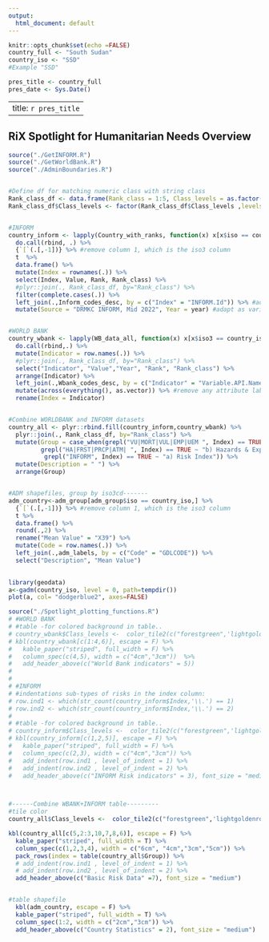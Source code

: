 ```yaml
---
output:
  html_document: default
---
```

```r
knitr::opts_chunk$set(echo =FALSE)
country_full <- "South Sudan"
country_iso <- "SSD"
#Example "SSD"

pres_title <- country_full
pres_date <- Sys.Date()
```
---
title: `r pres_title`
---
## RiX Spotlight for Humanitarian Needs Overview

```r
source("./GetINFORM.R")
source("./GetWorldBank.R")
source("./AdminBoundaries.R")


#Define df for matching numeric class with string class
Rank_class_df <- data.frame(Rank_class = 1:5, Class_levels = as.factor(c("Very Low","Low","Moderate","High","Very High")))
Rank_class_df$Class_levels <- factor(Rank_class_df$Class_levels ,levels = c("Very Low","Low","Moderate","High","Very High"))


#INFORM
country_inform <- lapply(Country_with_ranks, function(x) x[x$iso == country_iso,]) %>% #remove the iso column
  do.call(rbind, .) %>%
  {`[`(.[,-1])} %>% #remove column 1, which is the iso3 column
  t  %>%
  data.frame() %>%
  mutate(Index = rownames(.)) %>%
  select(Index, Value, Rank, Rank_class) %>%
  #plyr::join(., Rank_class_df, by="Rank_class") %>%
  filter(complete.cases(.)) %>%
  left_join(.,Inform_codes_desc, by = c("Index" = "INFORM.Id")) %>% #add description and source
  mutate(Source = "DRMKC INFORM, Mid 2022", Year = year) #adapt as variable!


#WORLD BANK
country_wbank <- lapply(WB_data_all, function(x) x[x$iso3 == country_iso,]) %>%
  do.call(rbind,.) %>%
  mutate(Indicator = row.names(.)) %>% 
  #plyr::join(., Rank_class_df, by="Rank_class") %>%
  select("Indicator", "Value","Year", "Rank", "Rank_class") %>%
  arrange(Indicator) %>%
  left_join(.,Wbank_codes_desc, by = c("Indicator" = "Variable.API.Name")) %>% #add description and source
  mutate(across(everything(), as.vector)) %>% #remove any attribute label
  rename(Index = Indicator)


#Combine WORLDBANK and INFORM datasets
country_all <- plyr::rbind.fill(country_inform,country_wbank) %>%
  plyr::join(., Rank_class_df, by="Rank_class") %>%
  mutate(Group = case_when(grepl("VU|MORT|VUL|EMP|UEM ", Index) == TRUE ~ "c) Vulnerability",
         grepl("HA|FRST|PRCP|ATM| ", Index) == TRUE ~ "b) Hazards & Exposure", grepl("CC", Index) == TRUE ~ "d) Lack fo Coping Capacity", 
          grepl("INFORM", Index) == TRUE ~ "a) Risk Index")) %>%
  mutate(Description = " ") %>%
  arrange(Group)


#ADM shapefiles, group by iso3cd-------
adm_country<-adm_group[adm_group$iso == country_iso,] %>%
  {`[`(.[,-1])} %>% #remove column 1, which is the iso3 column
  t %>%
  data.frame() %>%
  round(.,2) %>%
  rename("Mean Value" = "X39") %>%
  mutate(Code = row.names(.)) %>%
  left_join(.,adm_labels, by = c("Code" = "GDLCODE")) %>%
  select("Description", "Mean Value") 
  

```



```r
library(geodata)
a<-gadm(country_iso, level = 0, path=tempdir())
plot(a, col= "dodgerblue2", axes=FALSE)

```


```r
source("./Spotlight_plotting_functions.R")
# #WORLD BANK
# #table -for colored background in table..
# country_wbank$Class_levels <-  color_tile2(c("forestgreen",'lightgoldenrod2', "firebrick2"))(country_wbank$Class_levels)
# kbl(country_wbank[c(1:4,6)], escape = F) %>%
#   kable_paper("striped", full_width = F) %>%
#   column_spec(c(4,5), width = c("4cm","3cm"))  %>%
#   add_header_above(c("World Bank indicators" = 5))
# 
# 
# #INFORM
# #indentations sub-types of risks in the index column:
# row.ind1 <- which(str_count(country_inform$Index,'\\.') == 1)
# row.ind2 <- which(str_count(country_inform$Index,'\\.') == 2)
# 
# #table -for colored background in table..
# country_inform$Class_levels <-  color_tile2(c("forestgreen",'lightgoldenrod2', "firebrick2"))(country_inform$Class_levels)
# kbl(country_inform[c(1,2,5)], escape = F) %>%
#   kable_paper("striped", full_width = F) %>%
#   column_spec(c(2,3), width = c("4cm","3cm")) %>%
#   add_indent(row.ind1 , level_of_indent = 1) %>%
#   add_indent(row.ind2 , level_of_indent = 2) %>%
#   add_header_above(c("INFORM Risk indicators" = 3), font_size = "medium")



#------Combine WBANK+INFORM table---------
#tile color
country_all$Class_levels <-  color_tile2(c("forestgreen",'lightgoldenrod2', "firebrick1"))(country_all$Class_levels)

kbl(country_all[c(5,2:3,10,7,8,6)], escape = F) %>%
  kable_paper("striped", full_width = T) %>%
  column_spec(c(1,2,3,4), width = c("6cm", "4cm","3cm","5cm")) %>%
  pack_rows(index = table(country_all$Group)) %>%
  # add_indent(row.ind1 , level_of_indent = 1) %>%
  # add_indent(row.ind2 , level_of_indent = 2) %>%
  add_header_above(c("Basic Risk Data" =7), font_size = "medium")


#table shapefile
  kbl(adm_country, escape = F) %>%
  kable_paper("striped", full_width = T) %>%
  column_spec(1:2, width = c("2cm","3cm")) %>%
  add_header_above(c("Country Statistics" = 2), font_size = "medium")

```

